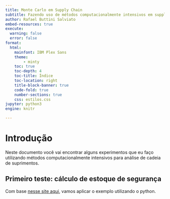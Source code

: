 ```yaml
---
title: Monte Carlo em Supply Chain
subtitle: Fazendo uso de métodos computacionalmente intensivos em supply chain
author: Rafael Buttini Salviato
embed-resources: true 
execute: 
  warning: false
  error: false
format:
  html:
    mainfont: IBM Plex Sans
    theme: 
        - minty
    toc: true
    toc-depth: 4
    toc-title: Índice
    toc-location: right
    title-block-banner: true
    code-fold: true
    number-sections: true
    css: estilos.css
jupyter: python3
engine: knitr

---
```


# Introdução

Neste documento você vai encontrar alguns experimentos que eu faço utilizando métodos computacionalmente intensivos para análise de cadeia de suprimentos.

## Primeiro teste: cálculo de estoque de segurança

Com base [nesse site aqui](https://supplychaindetective.com/supply-chain-modeling-monte-carlo-simulation/), vamos aplicar o exemplo utilizando o python.

